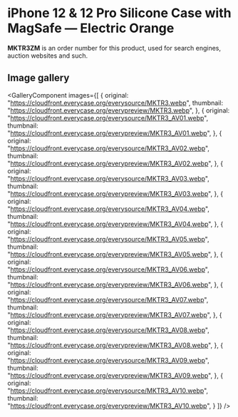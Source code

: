 
# iPhone 12 & 12 Pro Silicone Case with MagSafe — Electric Orange

<Callout type='info' emoji='👉🏻'>**MKTR3ZM** is an order number for this product, used for search engines, auction websites and such.</Callout>

## Image gallery

<GalleryComponent
    images={[
      {
        original: "https://cloudfront.everycase.org/everysource/MKTR3.webp",
        thumbnail: "https://cloudfront.everycase.org/everypreview/MKTR3.webp",
      },
      {
        original: "https://cloudfront.everycase.org/everysource/MKTR3_AV01.webp",
        thumbnail: "https://cloudfront.everycase.org/everypreview/MKTR3_AV01.webp",
      },
      {
        original: "https://cloudfront.everycase.org/everysource/MKTR3_AV02.webp",
        thumbnail: "https://cloudfront.everycase.org/everypreview/MKTR3_AV02.webp",
      },
      {
        original: "https://cloudfront.everycase.org/everysource/MKTR3_AV03.webp",
        thumbnail: "https://cloudfront.everycase.org/everypreview/MKTR3_AV03.webp",
      },
      {
        original: "https://cloudfront.everycase.org/everysource/MKTR3_AV04.webp",
        thumbnail: "https://cloudfront.everycase.org/everypreview/MKTR3_AV04.webp",
      },
      {
        original: "https://cloudfront.everycase.org/everysource/MKTR3_AV05.webp",
        thumbnail: "https://cloudfront.everycase.org/everypreview/MKTR3_AV05.webp",
      },
      {
        original: "https://cloudfront.everycase.org/everysource/MKTR3_AV06.webp",
        thumbnail: "https://cloudfront.everycase.org/everypreview/MKTR3_AV06.webp",
      },
      {
        original: "https://cloudfront.everycase.org/everysource/MKTR3_AV07.webp",
        thumbnail: "https://cloudfront.everycase.org/everypreview/MKTR3_AV07.webp",
      },
      {
        original: "https://cloudfront.everycase.org/everysource/MKTR3_AV08.webp",
        thumbnail: "https://cloudfront.everycase.org/everypreview/MKTR3_AV08.webp",
      },
      {
        original: "https://cloudfront.everycase.org/everysource/MKTR3_AV09.webp",
        thumbnail: "https://cloudfront.everycase.org/everypreview/MKTR3_AV09.webp",
      },
      {
        original: "https://cloudfront.everycase.org/everysource/MKTR3_AV10.webp",
        thumbnail: "https://cloudfront.everycase.org/everypreview/MKTR3_AV10.webp",
      }
    ]}
  />
